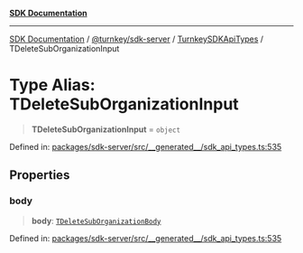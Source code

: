 [**SDK Documentation**](../../../../../README.mdx)

***

[SDK Documentation](../../../../../packages.mdx) / [@turnkey/sdk-server](../../../README.mdx) / [TurnkeySDKApiTypes](../README.mdx) / TDeleteSubOrganizationInput

# Type Alias: TDeleteSubOrganizationInput

> **TDeleteSubOrganizationInput** = `object`

Defined in: [packages/sdk-server/src/\_\_generated\_\_/sdk\_api\_types.ts:535](https://github.com/tkhq/sdk/blob/e1b1a69bdd608320aaf03cc2dbbf68dc0c52b28d/packages/sdk-server/src/__generated__/sdk_api_types.ts#L535)

## Properties

### body

> **body**: [`TDeleteSubOrganizationBody`](TDeleteSubOrganizationBody.mdx)

Defined in: [packages/sdk-server/src/\_\_generated\_\_/sdk\_api\_types.ts:535](https://github.com/tkhq/sdk/blob/e1b1a69bdd608320aaf03cc2dbbf68dc0c52b28d/packages/sdk-server/src/__generated__/sdk_api_types.ts#L535)
